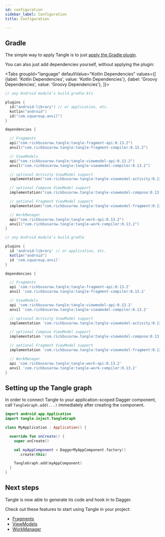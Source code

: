 ```yaml
---
id: configuration
sidebar_label: Configuration
title: Configuration

---
```



## Gradle

The simple way to apply Tangle is to just [apply the Gradle plugin](gradle-plugin).

You can also just add dependencies yourself, without applying the plugin:

<Tabs groupId="language"
  defaultValue="Kotlin Dependencies"
  values={[
    {label: 'Kotlin Dependencies', value: 'Kotlin Dependencies'},
    {label: 'Groovy Dependencies', value: 'Groovy Dependencies'},
]}>

<TabItem value="Kotlin Dependencies">

```kotlin
// any Android module's build.gradle.kts

plugins {
  id("android-library") // or application, etc.
  kotlin("android")
  id("com.squareup.anvil")
}

dependencies {

  // Fragments
  api("com.rickbusarow.tangle:tangle-fragment-api:0.13.2")
  anvil("com.rickbusarow.tangle:tangle-fragment-compiler:0.13.2")

  // ViewModels
  api("com.rickbusarow.tangle:tangle-viewmodel-api:0.13.2")
  anvil("com.rickbusarow.tangle:tangle-viewmodel-compiler:0.13.2")

  // optional Activity ViewModel support
  implementation("com.rickbusarow.tangle:tangle-viewmodel-activity:0.13.2")

  // optional Compose ViewModel support
  implementation("com.rickbusarow.tangle:tangle-viewmodel-compose:0.13.2")

  // optional Fragment ViewModel support
  implementation("com.rickbusarow.tangle:tangle-viewmodel-fragment:0.13.2")

  // WorkManager
  api("com.rickbusarow.tangle:tangle-work-api:0.13.2")
  anvil("com.rickbusarow.tangle:tangle-work-compiler:0.13.2")
}
```

</TabItem>

<TabItem value="Groovy Dependencies">

```groovy
// any Android module's build.gradle

plugins {
  id 'android-library' // or application, etc.
  kotlin("android")
  id 'com.squareup.anvil'
}

dependencies {

  // Fragments
  api 'com.rickbusarow.tangle:tangle-fragment-api:0.13.2'
  anvil 'com.rickbusarow.tangle:tangle-fragment-compiler:0.13.2'

  // ViewModels
  api 'com.rickbusarow.tangle:tangle-viewmodel-api:0.13.2'
  anvil 'com.rickbusarow.tangle:tangle-viewmodel-compiler:0.13.2'

  // optional Activity ViewModel support
  implementation 'com.rickbusarow.tangle:tangle-viewmodel-activity:0.13.2'

  // optional Compose ViewModel support
  implementation 'com.rickbusarow.tangle:tangle-viewmodel-compose:0.13.2'

  // optional Fragment ViewModel support
  implementation 'com.rickbusarow.tangle:tangle-viewmodel-fragment:0.13.2'

  // WorkManager
  api 'com.rickbusarow.tangle:tangle-work-api:0.13.2'
  anvil 'com.rickbusarow.tangle:tangle-work-compiler:0.13.2'
}
```
</TabItem>

</Tabs>

## Setting up the Tangle graph

In order to connect Tangle to your application-scoped Dagger component,
call `TangleGraph.add(...)` immediately after creating the component.

```kotlin
import android.app.Application
import tangle.inject.TangleGraph

class MyApplication : Application() {

  override fun onCreate() {
    super.onCreate()

    val myAppComponent = DaggerMyAppComponent.factory()
      .create(this)

    TangleGraph.add(myAppComponent)
  }
}
```
## Next steps

Tangle is now able to generate its code and hook in to Dagger.

Check out these features to start using Tangle in your project:
- [Fragments](fragments/fragments.mdx)
- [ViewModels](viewModels/viewModels.md)
- [WorkManager](workManager/workManager.md)
